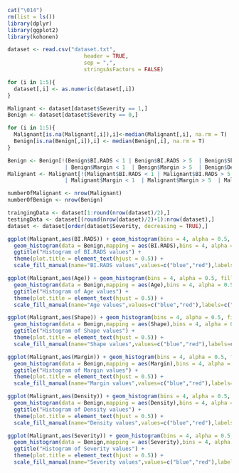 ```r
cat("\014")
rm(list = ls())
library(dplyr)
library(ggplot2)
library(kohonen)
```

```r

dataset <- read.csv("dataset.txt", 
                        header = TRUE, 
                        sep = ",",
                        stringsAsFactors = FALSE)

for (i in 1:5){
  dataset[,i] <- as.numeric(dataset[,i])
}

Malignant <- dataset[dataset$Severity == 1,]
Benign <- dataset[dataset$Severity == 0,]

for (i in 1:5){
  Malignant[is.na(Malignant[,i]),i]<-median(Malignant[,i], na.rm = T)
  Benign[is.na(Benign[,i]),i] <- median(Benign[,i], na.rm = T)
}

Benign <- Benign[!(Benign$BI.RADS < 1 | Benign$BI.RADS > 5  | Benign$Shape < 1  | Benign$Shape > 4
                  | Benign$Margin < 1  | Benign$Margin > 5  | Benign$Density < 1  | Benign$Density > 4),]
Malignant <- Malignant[!(Malignant$BI.RADS < 1 | Malignant$BI.RADS > 5  | Malignant$Shape < 1  | Malignant$Shape > 4
                  | Malignant$Margin < 1  | Malignant$Margin > 5  | Malignant$Density < 1  | Malignant$Density > 4),]

numberOfMalignant <- nrow(Malignant)
numberOfBenign <- nrow(Benign)

traingingData <- dataset[1:round(nrow(dataset)/2),]
testingData <- dataset[(round(nrow(dataset)/2)+1):nrow(dataset),]
dataset <- dataset[order(dataset$Severity, decreasing = TRUE),]

```

```r

ggplot(Malignant,aes(BI.RADS)) + geom_histogram(bins = 4, alpha = 0.5, fill = 'red') + 
  geom_histogram(data = Benign,mapping = aes(BI.RADS),bins = 4, alpha = 0.5, fill = 'blue') +
  ggtitle("Histogram of BI.RADS values") +
  theme(plot.title = element_text(hjust = 0.5)) +
  scale_fill_manual(name="BI.RADS values",values=c("blue","red"),labels=c("Malignant","Benign"))

ggplot(Malignant,aes(Age)) + geom_histogram(bins = 4, alpha = 0.5, fill = 'red') + 
  geom_histogram(data = Benign,mapping = aes(Age),bins = 4, alpha = 0.5, fill = 'blue') +
  ggtitle("Histogram of Age values") +
  theme(plot.title = element_text(hjust = 0.5)) +
  scale_fill_manual(name="Age values",values=c("blue","red"),labels=c("Malignant","Benign"))

ggplot(Malignant,aes(Shape)) + geom_histogram(bins = 4, alpha = 0.5, fill = 'red') + 
  geom_histogram(data = Benign,mapping = aes(Shape),bins = 4, alpha = 0.5, fill = 'blue') +
  ggtitle("Histogram of Shape values") +
  theme(plot.title = element_text(hjust = 0.5)) +
  scale_fill_manual(name="Shape values",values=c("blue","red"),labels=c("Malignant","Benign"))

ggplot(Malignant,aes(Margin)) + geom_histogram(bins = 4, alpha = 0.5, fill = 'red') + 
  geom_histogram(data = Benign,mapping = aes(Margin),bins = 4, alpha = 0.5, fill = 'blue') +
  ggtitle("Histogram of Margin values") +
  theme(plot.title = element_text(hjust = 0.5)) +
  scale_fill_manual(name="Margin values",values=c("blue","red"),labels=c("Malignant","Benign"))

ggplot(Malignant,aes(Density)) + geom_histogram(bins = 4, alpha = 0.5, fill = 'red') + 
  geom_histogram(data = Benign,mapping = aes(Density),bins = 4, alpha = 0.5, fill = 'blue') +
  ggtitle("Histogram of Density values") +
  theme(plot.title = element_text(hjust = 0.5)) +
  scale_fill_manual(name="Density values",values=c("blue","red"),labels=c("Malignant","Benign"))

ggplot(Malignant,aes(Severity)) + geom_histogram(bins = 4, alpha = 0.5, fill = 'red') + 
  geom_histogram(data = Benign,mapping = aes(Severity),bins = 4, alpha = 0.5, fill = 'blue') +
  ggtitle("Histogram of Severity values") +
  theme(plot.title = element_text(hjust = 0.5)) +
  scale_fill_manual(name="Severity values",values=c("blue","red"),labels=c("Malignant","Benign"))

```

```r

```

```r

```

```r
 
```

```r

```

```r

```
